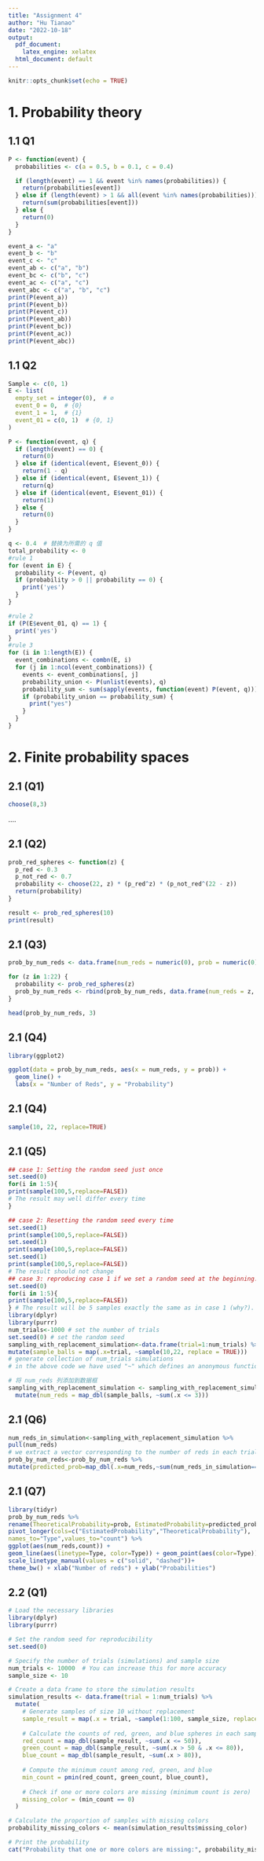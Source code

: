 ```yaml
---
title: "Assignment 4"
author: "Hu Tianao"
date: "2022-10-18"
output:
  pdf_document:
    latex_engine: xelatex
  html_document: default
---
```


```r
knitr::opts_chunk$set(echo = TRUE)
```

# 1. Probability theory
## 1.1 Q1
```r
P <- function(event) {
  probabilities <- c(a = 0.5, b = 0.1, c = 0.4)

  if (length(event) == 1 && event %in% names(probabilities)) {
    return(probabilities[event])
  } else if (length(event) > 1 && all(event %in% names(probabilities))) {
    return(sum(probabilities[event]))
  } else {
    return(0)
  }
}

event_a <- "a"
event_b <- "b"
event_c <- "c"
event_ab <- c("a", "b")
event_bc <- c("b", "c")
event_ac <- c("a", "c")
event_abc <- c("a", "b", "c")
print(P(event_a)) 
print(P(event_b)) 
print(P(event_c)) 
print(P(event_ab)) 
print(P(event_bc)) 
print(P(event_ac)) 
print(P(event_abc)) 
```
## 1.1 Q2
```r
Sample <- c(0, 1)
E <- list(
  empty_set = integer(0),  # ∅
  event_0 = 0,  # {0}
  event_1 = 1,  # {1}
  event_01 = c(0, 1)  # {0, 1}
)

P <- function(event, q) {
  if (length(event) == 0) {
    return(0)
  } else if (identical(event, E$event_0)) {
    return(1 - q)
  } else if (identical(event, E$event_1)) {
    return(q)
  } else if (identical(event, E$event_01)) {
    return(1)
  } else {
    return(0)
  }
}

q <- 0.4  # 替换为所需的 q 值
total_probability <- 0
#rule 1 
for (event in E) {
  probability <- P(event, q)
  if (probability > 0 || probability == 0) {
    print('yes')
  }
}

#rule 2
if (P(E$event_01, q) == 1) {
  print('yes')
}
#rule 3 
for (i in 1:length(E)) {
  event_combinations <- combn(E, i)
  for (j in 1:ncol(event_combinations)) {
    events <- event_combinations[, j]
    probability_union <- P(unlist(events), q)
    probability_sum <- sum(sapply(events, function(event) P(event, q)))
    if (probability_union == probability_sum) {
      print("yes")
    }
  }
}
```

# 2. Finite probability spaces

## 2.1 (Q1)
```r
choose(8,3)
```
\begin{equation} 
  f\left(k\right) = \binom{22}{z} 0.3^{z} \left(0.7\right)^{22-z}
   (\#eq:binom)
\end{equation} 
....


## 2.1 (Q2)
```r
prob_red_spheres <- function(z) {
  p_red <- 0.3
  p_not_red <- 0.7
  probability <- choose(22, z) * (p_red^z) * (p_not_red^(22 - z))
  return(probability)
}

result <- prob_red_spheres(10)
print(result)
```

## 2.1 (Q3)
```r
prob_by_num_reds <- data.frame(num_reds = numeric(0), prob = numeric(0))

for (z in 1:22) {
  probability <- prob_red_spheres(z)
  prob_by_num_reds <- rbind(prob_by_num_reds, data.frame(num_reds = z, prob = probability))
}

head(prob_by_num_reds, 3)

```
## 2.1 (Q4)
```r
library(ggplot2)

ggplot(data = prob_by_num_reds, aes(x = num_reds, y = prob)) +
  geom_line() +
  labs(x = "Number of Reds", y = "Probability")

```
## 2.1 (Q4)
```r
sample(10, 22, replace=TRUE)
```
## 2.1 (Q5)
```r
## case 1: Setting the random seed just once
set.seed(0)
for(i in 1:5){
print(sample(100,5,replace=FALSE))
# The result may well differ every time
}

## case 2: Resetting the random seed every time
set.seed(1)
print(sample(100,5,replace=FALSE))
set.seed(1)
print(sample(100,5,replace=FALSE))
set.seed(1)
print(sample(100,5,replace=FALSE))
# The result should not change
## case 3: reproducing case 1 if we set a random seed at the beginning.
set.seed(0)
for(i in 1:5){
print(sample(100,5,replace=FALSE))
} # The result will be 5 samples exactly the same as in case 1 (why?).
library(dplyr)
library(purrr)
num_trials<-1000 # set the number of trials
set.seed(0) # set the random seed
sampling_with_replacement_simulation<-data.frame(trial=1:num_trials) %>%
mutate(sample_balls = map(.x=trial, ~sample(10,22, replace = TRUE)))
# generate collection of num_trials simulations
# in the above code we have used "~" which defines an anonymous function

# 将 num_reds 列添加到数据框
sampling_with_replacement_simulation <- sampling_with_replacement_simulation %>%
  mutate(num_reds = map_dbl(sample_balls, ~sum(.x <= 3)))

```
## 2.1 (Q6)
```r
num_reds_in_simulation<-sampling_with_replacement_simulation %>%
pull(num_reds)
# we extract a vector corresponding to the number of reds in each trial
prob_by_num_reds<-prob_by_num_reds %>%
mutate(predicted_prob=map_dbl(.x=num_reds,~sum(num_reds_in_simulation==.x))/num_trials)

```
## 2.1 (Q7)
```r
library(tidyr)
prob_by_num_reds %>%
rename(TheoreticalProbability=prob, EstimatedProbability=predicted_prob) %>%
pivot_longer(cols=c("EstimatedProbability","TheoreticalProbability"),
names_to="Type",values_to="count") %>%
ggplot(aes(num_reds,count)) +
geom_line(aes(linetype=Type, color=Type)) + geom_point(aes(color=Type)) +
scale_linetype_manual(values = c("solid", "dashed"))+
theme_bw() + xlab("Number of reds") + ylab("Probabilities")
```
## 2.2 (Q1)
```r
# Load the necessary libraries
library(dplyr)
library(purrr)

# Set the random seed for reproducibility
set.seed(0)

# Specify the number of trials (simulations) and sample size
num_trials <- 10000  # You can increase this for more accuracy
sample_size <- 10

# Create a data frame to store the simulation results
simulation_results <- data.frame(trial = 1:num_trials) %>%
  mutate(
    # Generate samples of size 10 without replacement
    sample_result = map(.x = trial, ~sample(1:100, sample_size, replace = FALSE)),
    
    # Calculate the counts of red, green, and blue spheres in each sample
    red_count = map_dbl(sample_result, ~sum(.x <= 50)),
    green_count = map_dbl(sample_result, ~sum(.x > 50 & .x <= 80)),
    blue_count = map_dbl(sample_result, ~sum(.x > 80)),
    
    # Compute the minimum count among red, green, and blue
    min_count = pmin(red_count, green_count, blue_count),
    
    # Check if one or more colors are missing (minimum count is zero)
    missing_color = (min_count == 0)
  )

# Calculate the proportion of samples with missing colors
probability_missing_colors <- mean(simulation_results$missing_color)

# Print the probability
cat("Probability that one or more colors are missing:", probability_missing_colors, "\n")

```
